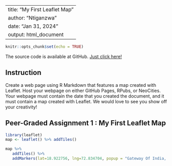 
---
title: "My First Leaflet Map"
author: "Ntiganzwa"
date: "Jan 31, 2024"
output: html_document
---

```{r setup, include=FALSE}
knitr::opts_chunk$set(echo = TRUE)
```
The source code is available at GitHub. [Just click here!]()

## Instruction

Create a web page using R Markdown that features a map created with Leaflet. Host your webpage on either GitHub Pages, RPubs, or NeoCities. Your webpage must contain the date that you created the document, and it must contain a map created with Leaflet. We would love to see you show off your creativity!

## Peer-Graded Assignment 1 : My First Leaflet Map 


```{r cars}
library(leaflet)
map <- leaflet() %>% addTiles()
```


```{r}

map %>%
   addTiles() %>%
   addMarkers(lat=18.922756, lng=72.834704, popup = "Gateway Of India, Mumbai")
```

